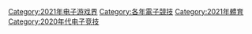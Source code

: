 [[Category:2021年电子游戏界|Category:2021年电子游戏界]]
[[Category:各年電子競技|Category:各年電子競技]]
[[Category:2021年體育|Category:2021年體育]]
[[Category:2020年代电子竞技|Category:2020年代电子竞技]]